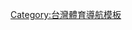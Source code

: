 {{Navbox
|name=台灣電子競技聯盟
|titlestyle = background: #FFA500
|title=[[台灣電子競技聯盟]]
|showcol=1
|style=text-align:center background-color:springgreen"
|groupstyle = background-color:darkorange;
|group1=歷史數據
|list1=[[2008TeSL職業電競聯賽|元年]] - [[2009TeSL職業電競超級聯賽|二年]] - [[2010-11TeSL職業電競聯賽|三年]] - [[2011 7-ELEVEN盃職業電競聯賽|四年]] - [[2011_7-ELEVEN盃職業電競聯賽_(下半年)|五年]] - [[電競六年|六年]] - [[電競七年|七年]] - [[電競八年|八年]] - [[電競九年|九年]] - [[電競十年|十年]] 
|group2=現有比賽項目
|list2=[[絕對武力：全球攻勢]](CS:GO)
|group3=已停辦的比賽項目
|list3=[[跑跑卡丁車]] - [[英雄聯盟]](因故未能舉辦) - [[星海爭霸II：蟲族之心|星海爭霸II]] - [[特种部队Online]](擂台賽) - [[特種部隊2 Online]] 
|group4=已不存在的參賽隊伍
|list4=[[電競狼]] - [[戲谷光速]] - [[7-ELEVEN鋼鐵人]] - [[樂陞鋼鐵人]] - [[yoe鋼鐵人]] - [[台北鷹]] - [[電競龍]] - [[橘子熊]] - [[曜越太陽神]] - [[華義Spider]] - [[台北首都]] - [[新北金礦]] - [[桃園噴射機]] - [[yoe閃電狼]] - [[台南鳳凰]] - [[高雄海洋星]]  
|group5=台韓交流賽
|list5=[[2009台韓職業電競明星邀請賽|09]] - [[2010台韓職業電競國際聯賽|10]] - [[2011台韓SF職業冠軍賽|11]]
|group6=其他相關
|list6=[[Taiwan open台灣電子競技公開賽|Taiwan open]] - [[TeSL甲組電競聯賽|甲組電競聯賽]] - [[SF世界盃]]
}}<noinclude>
[[Category:台灣電子競技聯盟| ]]
[[Category:台灣體育導航模板]]
</noinclude>